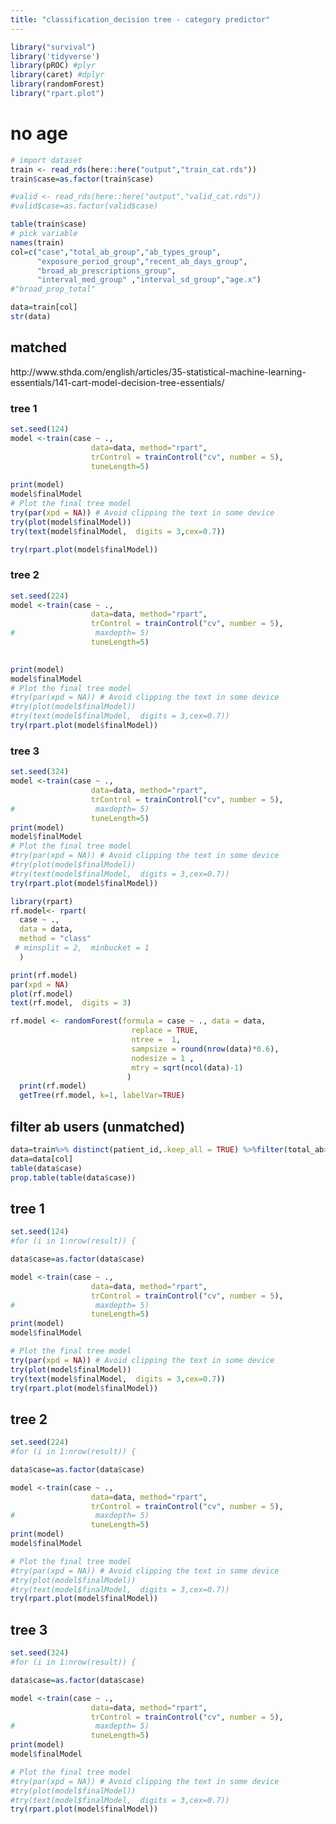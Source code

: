 ```yaml
---
title: "classification_decision tree - category predictor"
---
```


```r
library("survival")
library('tidyverse')
library(pROC) #plyr
library(caret) #dplyr
library(randomForest)
library("rpart.plot")
```


# no age

```r
# import dataset
train <- read_rds(here::here("output","train_cat.rds"))
train$case=as.factor(train$case)

#valid <- read_rds(here::here("output","valid_cat.rds"))
#valid$case=as.factor(valid$case)

table(train$case)
# pick variable
names(train)
col=c("case","total_ab_group","ab_types_group",
      "exposure_period_group","recent_ab_days_group",
      "broad_ab_prescriptions_group",
      "interval_med_group" ,"interval_sd_group","age.x")
#"broad_prop_total"

data=train[col]
str(data)
```


## matched 
http://www.sthda.com/english/articles/35-statistical-machine-learning-essentials/141-cart-model-decision-tree-essentials/

### tree 1
```r
set.seed(124)
model <-train(case ~ ., 
                  data=data, method="rpart",
                  trControl = trainControl("cv", number = 5),
                  tuneLength=5)
  
print(model)
model$finalModel
# Plot the final tree model
try(par(xpd = NA)) # Avoid clipping the text in some device
try(plot(model$finalModel))
try(text(model$finalModel,  digits = 3,cex=0.7))

try(rpart.plot(model$finalModel))

```

### tree 2
```r
set.seed(224)
model <-train(case ~ ., 
                  data=data, method="rpart",
                  trControl = trainControl("cv", number = 5),
#                  maxdepth= 5)
                  tuneLength=5)

  
print(model)
model$finalModel
# Plot the final tree model
#try(par(xpd = NA)) # Avoid clipping the text in some device
#try(plot(model$finalModel))
#try(text(model$finalModel,  digits = 3,cex=0.7))
try(rpart.plot(model$finalModel))

```


### tree 3
```r
set.seed(324)
model <-train(case ~ ., 
                  data=data, method="rpart",
                  trControl = trainControl("cv", number = 5),
#                  maxdepth= 5)
                  tuneLength=5)  
print(model)
model$finalModel
# Plot the final tree model
#try(par(xpd = NA)) # Avoid clipping the text in some device
#try(plot(model$finalModel))
#try(text(model$finalModel,  digits = 3,cex=0.7))
try(rpart.plot(model$finalModel))

```


```r
library(rpart)
rf.model<- rpart(
  case ~ ., 
  data = data, 
  method = "class"
 # minsplit = 2,  minbucket = 1
  )

print(rf.model)
par(xpd = NA)
plot(rf.model)
text(rf.model,  digits = 3)
```


```r
rf.model <- randomForest(formula = case ~ ., data = data, 
                           replace = TRUE,
                           ntree =  1,
                           sampsize = round(nrow(data)*0.6),
                           nodesize = 1 ,
                           mtry = sqrt(ncol(data)-1)
                          )
  print(rf.model)
  getTree(rf.model, k=1, labelVar=TRUE)

```


## filter ab users (unmatched)
```r
data=train%>% distinct(patient_id,.keep_all = TRUE) %>%filter(total_ab>0)
data=data[col]
table(data$case)
prop.table(table(data$case))
```

## tree 1
```r
set.seed(124)
#for (i in 1:nrow(result)) {

data$case=as.factor(data$case)  

model <-train(case ~ ., 
                  data=data, method="rpart",
                  trControl = trainControl("cv", number = 5),
#                  maxdepth= 5)
                  tuneLength=5)  
print(model)
model$finalModel

# Plot the final tree model
try(par(xpd = NA)) # Avoid clipping the text in some device
try(plot(model$finalModel))
try(text(model$finalModel,  digits = 3,cex=0.7))
try(rpart.plot(model$finalModel))

```

## tree 2
```r
set.seed(224)
#for (i in 1:nrow(result)) {

data$case=as.factor(data$case)  

model <-train(case ~ ., 
                  data=data, method="rpart",
                  trControl = trainControl("cv", number = 5),
#                  maxdepth= 5)
                  tuneLength=5)  
print(model)
model$finalModel

# Plot the final tree model
#try(par(xpd = NA)) # Avoid clipping the text in some device
#try(plot(model$finalModel))
#try(text(model$finalModel,  digits = 3,cex=0.7))
try(rpart.plot(model$finalModel))

```

## tree 3
```r
set.seed(324)
#for (i in 1:nrow(result)) {

data$case=as.factor(data$case)  

model <-train(case ~ ., 
                  data=data, method="rpart",
                  trControl = trainControl("cv", number = 5),
#                  maxdepth= 5)
                  tuneLength=5)  
print(model)
model$finalModel

# Plot the final tree model
#try(par(xpd = NA)) # Avoid clipping the text in some device
#try(plot(model$finalModel))
#try(text(model$finalModel,  digits = 3,cex=0.7))
try(rpart.plot(model$finalModel))

```